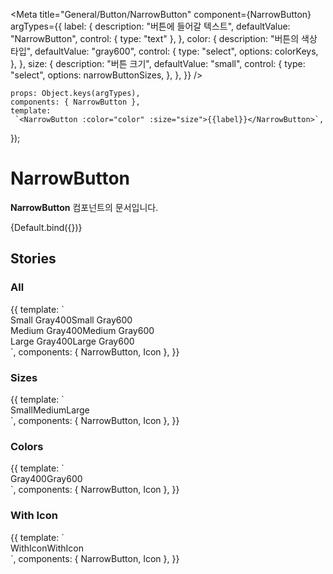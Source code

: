 
<Meta
    title="General/Button/NarrowButton"
    component={NarrowButton}
    argTypes={{
        label: {
            description: "버튼에 들어갈 텍스트",
            defaultValue: "NarrowButton",
            control: { type: "text" },
        },
        color: {
            description: "버튼의 색상 타입",
            defaultValue: "gray600",
            control: {
                type: "select",
                options: colorKeys,
            },
        },
        size: {
            description: "버튼 크기",
            defaultValue: "small",
            control: {
                type: "select",
                options: narrowButtonSizes,
            },
        },
    }}
/>


    props: Object.keys(argTypes),
    components: { NarrowButton },
    template:
     `<NarrowButton :color="color" :size="size">{{label}}</NarrowButton>`,
});

# NarrowButton

**NarrowButton** 컴포넌트의 문서입니다.

<Story name="Default" height="100px">
  {Default.bind({})}
</Story>

<ArgsTable story="Default" />

## Stories

### All
<Canvas>
    <Story name="All" height="100px">
        {{
            template: `
                <div>
                    <div style="display: flex">
                        <NarrowButton color="gray400">
                            Small Gray400
                            <template v-slot:right-icon>
                                <Icon name="IconTextArrowSmallLine" color="gray400" />
                            </template>
                        </NarrowButton>
                        <NarrowButton color="gray600">
                            Small Gray600
                            <template v-slot:right-icon>
                                <Icon name="IconTextArrowSmallLine" color="gray400" />
                            </template>
                        </NarrowButton>
                    </div>
                    <div style="display: flex">
                        <NarrowButton color="gray400" size="medium">
                            Medium Gray400
                            <template v-slot:right-icon>
                                <Icon name="IconTextArrowSmallLine" color="gray400" />
                            </template>
                        </NarrowButton>
                        <NarrowButton color="gray600" size="medium">
                            Medium Gray600
                            <template v-slot:right-icon>
                                <Icon name="IconTextArrowSmallLine" color="gray400" />
                            </template>
                        </NarrowButton>
                    </div>
                    <div style="display: flex">
                        <NarrowButton color="gray400" size="large">
                            Large Gray400
                            <template v-slot:right-icon>
                                <Icon name="IconTextArrowSmallLine" color="gray400" />
                            </template>
                        </NarrowButton>
                        <NarrowButton color="gray600" size="large">
                            Large Gray600
                            <template v-slot:right-icon>
                                <Icon name="IconTextArrowSmallLine" color="gray400" />
                            </template>
                        </NarrowButton>
                    </div>
                </div>
            `,
            components: { NarrowButton, Icon },
        }}
    </Story>
</Canvas>

### Sizes
<Canvas>
    <Story name="Sizes" height="100px">
        {{
            template: `
            <div>
                <div style="display: flex">
                    <NarrowButton size="small">Small</NarrowButton>
                    <NarrowButton size="medium">Medium</NarrowButton>
                    <NarrowButton size="large">Large</NarrowButton>
                </div>
            </div>
        `,
            components: { NarrowButton, Icon },
        }}
    </Story>
</Canvas>

### Colors
<Canvas>
    <Story name="Colors" height="100px">
        {{
            template: `
            <div>
                <div style="display: flex">
                    <NarrowButton color="gray400">Gray400</NarrowButton>
                    <NarrowButton color="gray600">Gray600</NarrowButton>
                </div>
            </div>
        `,
            components: { NarrowButton, Icon },
        }}
    </Story>
</Canvas>

### With Icon
<Canvas>
    <Story name="WithIcon" height="100px">
        {{
            template: `
            <div>
                <div style="display: flex">
                    <NarrowButton color="gray400">
                        <template v-slot:left-icon>
                            <Icon name="IconPlusSmallLine" color="gray400" />
                        </template>
                        WithIcon
                        <template v-slot:right-icon>
                            <Icon name="IconTextArrowSmallLine" color="gray400" />
                        </template>
                    </NarrowButton>
                    <NarrowButton color="gray600">
                        <template v-slot:left-icon>
                            <Icon name="IconPlusSmallLine" color="gray400" />
                        </template>
                        WithIcon
                        <template v-slot:right-icon>
                            <Icon name="IconTextArrowSmallLine" color="gray400" />
                        </template>
                    </NarrowButton>
                </div>
            </div>
        `,
            components: { NarrowButton, Icon },
        }}
    </Story>
</Canvas>
